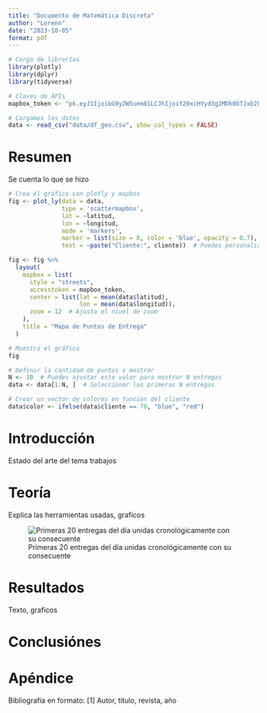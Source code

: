 ```yaml
---
title: "Documento de Matemática Discreta"
author: "Lorenn"
date: "2023-10-05"
format: pdf
---
```


```r
# Carga de librerías
library(plotly)
library(dplyr)
library(tidyverse)

# Claves de APIs
mapbox_token <- "pk.eyJ1IjoibG9yZW5uem8iLCJhIjoiY20xcHYyd3g2MDk0bTJxb2k4YWZvOHlmcSJ9.r4E2pcTSM89NNHBFSmvKHw"

# Cargamos los datos
data <- read_csv("data/df_geo.csv", show_col_types = FALSE)
```

# Resumen

Se cuenta lo que se hizo

```r
# Crea el gráfico con plotly y mapbox
fig <- plot_ly(data = data, 
               type = 'scattermapbox',
               lat = ~latitud,
               lon = ~longitud,
               mode = 'markers',
               marker = list(size = 8, color = 'blue', opacity = 0.7),
               text = ~paste("Cliente:", cliente))  # Puedes personalizar el texto que aparece al pasar el cursor

fig <- fig %>%
  layout(
    mapbox = list(
      style = "streets",
      accesstoken = mapbox_token,
      center = list(lat = mean(data$latitud),
                    lon = mean(data$longitud)),
      zoom = 12  # Ajusta el nivel de zoom
    ),
    title = "Mapa de Puntos de Entrega"
  )

# Muestra el gráfico
fig
```

```r
# Definir la cantidad de puntos a mostrar
N <- 10  # Puedes ajustar este valor para mostrar N entregas
data <- data[1:N, ]  # Seleccionar las primeras N entregas

# Crear un vector de colores en función del cliente
data$color <- ifelse(data$cliente == 70, "blue", "red")
```

# Introducción

Estado del arte del tema trabajos

# Teoría

Explica las herramientas usadas, graficos

![Primeras 20 entregas del día unidas cronológicamente con su consecuente](images/grafico1.png)

# Resultados

Texto, graficos

# Conclusiónes

# Apéndice

Bibliografia en formato: \[1\] Autor, titulo, revista, año

